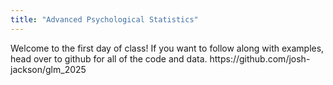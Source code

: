 ```yaml
---
title: "Advanced Psychological Statistics"
---
```



Welcome to the first day of class! If you want to follow along with examples, head over to github for all of the code and data. https://github.com/josh-jackson/glm_2025
